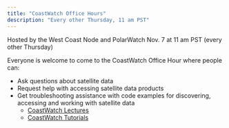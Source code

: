 ```yaml
---
title: "CoastWatch Office Hours"
description: "Every other Thursday, 11 am PST" 
---
```



Hosted by the West Coast Node and PolarWatch 
Nov. 7 at 11 am PST (every other Thursday)  

Everyone is welcome to come to the CoastWatch Office Hour where people can:

* Ask questions about satellite data
* Request help with accessing satellite data products
* Get troubleshooting assistance with code examples for discovering, accessing and working with satellite data 
  * [CoastWatch Lectures](https://umd.instructure.com/courses/1336575/pages/all-lectures) 
  * [CoastWatch Tutorials](https://github.com/coastwatch-training/CoastWatch-Tutorials/blob/main/README.md)

